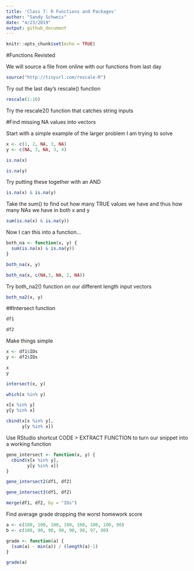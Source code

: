 ```yaml
---
title: 'Class 7: R Functions and Packages'
author: "Sandy Schweis"
date: "4/23/2019"
output: github_document
---
```


```r
knitr::opts_chunk$set(echo = TRUE)
```

#Functions Revisted 

We will source a file from online with our functions from last day 
```r
source("http://tinyurl.com/rescale-R")
```

Try out the last day's rescale() function

```r
rescale(1:10)
```

Try the rescale2() function that catches string inputs

#Find missing NA values into vectors

Start with a simple example of the larger problem I am trying to solve
```r
x <- c(1, 2, NA, 3, NA)
y <- c(NA, 3, NA, 3, 4)
```

```r
is.na(x)
```

```r
is.na(y)
```

Try putting these together with an AND
```r
is.na(x) & is.na(y)
```

Take the sum() to find out how many TRUE values we have and thus how many NAs we have in both x and y 

```r
sum(is.na(x) & is.na(y))
```

Now I can this into a function...

```r
both_na <- function(x, y) {
  sum(is.na(x) & is.na(y))
}
```


```r
both_na(x, y)
```

```r
both_na(x, c(NA,3, NA, 2, NA))
```

Try both_na2() function on our different length input vectors

```r
both_na2(x, y)
```
##Intersect function

```r
df1
```

```r
df2
```

Make things simple
```r
x <- df1$IDs
y <- df2$IDs

x
y
```

```r
intersect(x, y)
```

```r
which(x %in% y)
```


```r
x[x %in% y]
y[y %in% x]
```


```r
cbind(x[x %in% y],
      y[y %in% x])
```

Use RStudio shortcut CODE > EXTRACT FUNCTION to turn our snippet into a working function

```r
gene_intersect <- function(x, y) {
  cbind(x[x %in% y],
        y[y %in% x])
}
```

```r
gene_intersect2(df1, df2)
```


```r
gene_intersect3(df1, df2)
```

```r
merge(df1, df2, by = "IDs")
```

Find average grade dropping the worst homework score
```r
a <- c(100, 100, 100, 100, 100, 100, 100, 90)
b <- c(100, 90, 90, 90, 90, 90, 97, 80)
```


```r
grade <- function(a) {
  (sum(a) - min(a)) / (length(a)-1)
}
```

```r
grade(a)
```

```r

```






















